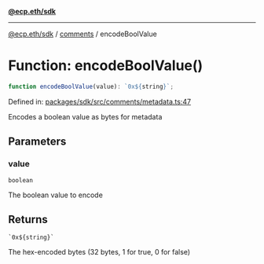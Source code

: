 [**@ecp.eth/sdk**](../../index.mdx)

***

[@ecp.eth/sdk](/sdk-reference/index.mdx) / [comments](/sdk-reference/comments/index.mdx) / encodeBoolValue

# Function: encodeBoolValue()

```ts
function encodeBoolValue(value): `0x${string}`;
```

Defined in: [packages/sdk/src/comments/metadata.ts:47](https://github.com/ecp-eth/comments-monorepo/blob/main/packages/sdk/src/comments/metadata.ts#L47)

Encodes a boolean value as bytes for metadata

## Parameters

### value

`boolean`

The boolean value to encode

## Returns

`` `0x${string}` ``

The hex-encoded bytes (32 bytes, 1 for true, 0 for false)
